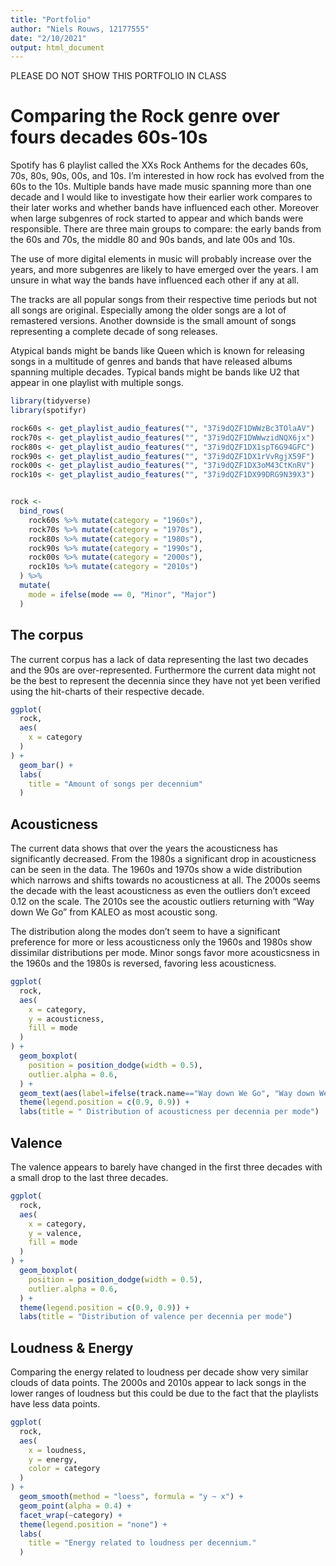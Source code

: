```yaml
---
title: "Portfolio"
author: "Niels Rouws, 12177555"
date: "2/10/2021"
output: html_document
---
```


PLEASE DO NOT SHOW THIS PORTFOLIO IN CLASS

# Comparing the Rock genre over fours decades 60s-10s

Spotify has 6 playlist called the XXs Rock Anthems for the decades 60s, 70s, 80s, 90s, 00s, and 10s. I'm interested
in how rock has evolved from the 60s to the 10s. Multiple bands have made music spanning more than one decade
and I would like to investigate how their earlier work compares to their later works and whether bands have
influenced each other. Moreover when large subgenres of rock started to appear and which bands were responsible. 
There are three main groups to compare: the early bands from the 60s and 70s, the middle 
80 and 90s bands, and late 00s and 10s. 

The use of more digital elements in music will probably increase over the years, and more subgenres are likely to have
emerged over the years. I am unsure in what way the bands have influenced each other if any at all.

The tracks are all popular songs from their respective time periods but not all songs are original. 
Especially among the older songs are a lot of remastered versions. Another downside is the small 
amount of songs representing a complete decade of song releases. 

Atypical bands might be bands like Queen which is known for releasing songs in a multitude of genres 
and bands that have released albums spanning multiple decades. Typical bands might be bands like U2 that appear 
in one playlist with multiple songs.


```r

library(tidyverse)
library(spotifyr)

```

```r
rock60s <- get_playlist_audio_features("", "37i9dQZF1DWWzBc3TOlaAV")
rock70s <- get_playlist_audio_features("", "37i9dQZF1DWWwzidNQX6jx")
rock80s <- get_playlist_audio_features("", "37i9dQZF1DX1spT6G94GFC")
rock90s <- get_playlist_audio_features("", "37i9dQZF1DX1rVvRgjX59F")
rock00s <- get_playlist_audio_features("", "37i9dQZF1DX3oM43CtKnRV")
rock10s <- get_playlist_audio_features("", "37i9dQZF1DX99DRG9N39X3")


rock <-
  bind_rows(
    rock60s %>% mutate(category = "1960s"),
    rock70s %>% mutate(category = "1970s"),
    rock80s %>% mutate(category = "1980s"),
    rock90s %>% mutate(category = "1990s"),
    rock00s %>% mutate(category = "2000s"),
    rock10s %>% mutate(category = "2010s")
  ) %>%
  mutate(
    mode = ifelse(mode == 0, "Minor", "Major")
  )

```

## The corpus

The current corpus has a lack of data representing the last two decades and the 
90s are over-represented. Furthermore the current data might not be the best 
to represent the decennia since they have not yet been verified using the 
hit-charts of their respective decade.


```r
ggplot(
  rock,
  aes(
    x = category
  )
) +
  geom_bar() + 
  labs(
    title = "Amount of songs per decennium"
  )

```

## Acousticness

The current data shows that over the years the acousticness has significantly 
decreased. From the 1980s a significant drop in acousticness can be seen in 
the data. The 1960s and 1970s show a wide distribution which narrows and shifts
towards no acousticness at all. The 2000s seems the decade with the least
acousticness as even the outliers don't exceed 0.12 on the scale. The 2010s see
the acoustic outliers returning with "Way down We Go" from KALEO as most
acoustic song.


The distribution along the modes don't seem to have a significant preference for
more or less acousticness only the 1960s and 1980s show dissimilar
distributions per mode. Minor songs favor more acousticsness in the 1960s and
the 1980s is reversed, favoring less acousticness.




```r

ggplot(
  rock,
  aes(
    x = category,
    y = acousticness, 
    fill = mode
  )
) +
  geom_boxplot(
    position = position_dodge(width = 0.5),
    outlier.alpha = 0.6,
  ) +
  geom_text(aes(label=ifelse(track.name=="Way down We Go", "Way down We Go", "")), hjust = 0.5, vjust=-1) +
  theme(legend.position = c(0.9, 0.9)) +
  labs(title = " Distribution of acousticness per decennia per mode")

```

## Valence 

The valence appears to barely have changed in the first three decades with a 
small drop to the last three decades.

```r
ggplot(
  rock,
  aes(
    x = category,
    y = valence, 
    fill = mode
  )
) +
  geom_boxplot(
    position = position_dodge(width = 0.5),
    outlier.alpha = 0.6,
  ) +
  theme(legend.position = c(0.9, 0.9)) +
  labs(title = "Distribution of valence per decennia per mode")
```

## Loudness & Energy

Comparing the energy related to loudness per decade show very similar clouds of
data points. The 2000s and 2010s appear to lack songs in the lower ranges of 
loudness but this could be due to the fact that the playlists have less data
points.


```r
ggplot(
  rock,
  aes(
    x = loudness,
    y = energy,
    color = category
  )
) +
  geom_smooth(method = "loess", formula = "y ~ x") + 
  geom_point(alpha = 0.4) +
  facet_wrap(~category) +
  theme(legend.position = "none") +
  labs(
    title = "Energy related to loudness per decennium."
  )
```

